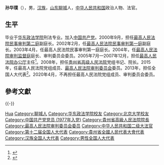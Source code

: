 '''孙华璞'''（{{bd|1956年|11月||catIdx=Sun孙}}），男，[[汉族|汉族]]，[[山东|山东]][[聊城|聊城]]人，[[中华人民共和国|中华人民共和国]]政治人物、法官。

== 生平 ==

毕业于[[华东政法学院|华东政法学院]]刑法专业。加入[[中国共产党|中国共产党]]。2000年9月，担任[[最高人民法院民事审判第二庭|最高人民法院民事审判第二庭]]副庭长。2002年2月，任[[最高人民法院民事审判第一庭|最高人民法院民事审判第一庭]]副庭长。2003年4月，任最高人民法院民事审判第一庭庭长。2004年，任[[最高人民法院审判监督庭|最高人民法院审判监督庭]]庭长、审判委员会委员。2005年7月—2007年12月，担任[[最高人民法院办公厅|最高人民法院办公厅]]主任<ref>{{cite news|title=机构设置|url=http://www.court.gov.cn/jigou-fayuanlingdao-jianli-89.html|work=中华人民共和国最高人民法院|access-date=2017-04-08|archive-url=https://web.archive.org/web/20170406022649/http://www.court.gov.cn/jigou-fayuanlingdao-jianli-89.html|archive-date=2017-04-06|dead-url=yes}}</ref>。2008年，担任[[贵州省高级人民法院|贵州省高级人民法院]]党组书记、院长。2015年，任最高人民法院党组成员、[[最高人民法院审判委员会|最高人民法院审判委员会]]委员。2013年，担任全国人大代表<ref>{{cite news|title=全国人大代表信息-孙华璞|url=http://210.82.31.1:8084/delegate/viewDelegate.action?dbid=122263|accessdate=2013-04-05|newspaper=全国人大网|archive-url=https://web.archive.org/web/20170409021411/http://www.npc.gov.cn/delegate/viewDelegate.action?dbid=122263|archive-date=2017-04-09|dead-url=yes}}</ref>。2020年4月，不再担任最高人民法院党组成员、审判委员会委员。

== 參考文獻 ==
{{reflist}}
{{-}}
{{start box}}
{{s-legal}}
{{s-before|[[张林春|张林春]]}}
{{s-title|[[贵州省高级人民法院|贵州省高级人民法院]]院长|2008年1月－2014年5月}}
{{s-after|[[孙潮|孙潮]]}}
{{end box}}

{{中国政治人物小作品}}

{{Authority control}}
{{DEFAULTSORT:Sun孙}}
[[Category:孫姓|Hua]]
[[Category:聊城人|Category:聊城人]]
[[Category:华东政法学院校友|Category:华东政法学院校友]]
[[Category:北京大学校友|Category:北京大学校友]]
[[Category:中国共产党党员_(1977年入党)|Category:中国共产党党员 (1977年入党)]]
[[Category:貴州省高級人民法院院長|Category:貴州省高級人民法院院長]]
[[Category:最高人民法院审判委员会委员|Category:最高人民法院审判委员会委员]]
[[Category:中华人民共和国二级大法官|Category:中华人民共和国二级大法官]]
[[Category:第十二届全国人大代表|Category:第十二届全国人大代表]]
[[Category:貴州省全國人民代表大會代表|Category:貴州省全國人民代表大會代表]]
[[Category:汉族全国人大代表|Category:汉族全国人大代表]]
[[Category:男性全国人大代表|Category:男性全国人大代表]]